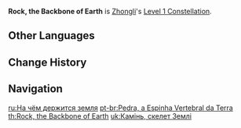 {{Constellation Infobox
|image       = Constellation Rock, the Backbone of Earth.png
|description = Increases the maximum number of Stone Steles created by [[Dominus Lapidis]] that may exist simultaneously to 2.
|level       = 1
|character   = Zhongli
}}
'''Rock, the Backbone of Earth''' is [[Zhongli]]'s [[Level 1 Constellation]].
<!--
==Gameplay Notes==
-->

==Other Languages==
{{Other Languages
|en      = Rock, the Backbone of Earth
|zhs     = 岩者，六合引之为骨
|zhs_rm  = Yán zhě, Liùhé Yǐn zhī Wéi Gǔ
|zht     = 岩者，六合引之為骨
|zht_rm  = Yán zhě, Liùhé Yǐn zhī Wéi Gǔ
|zh_tl   = Rock, the World Choose It as Bone
|ja      = 岩、天下の骨なり
|ja_rm   = Iwa, Tenka no Hone Nari
|ja_tl   = Rock, the Bone of the World
|ko      = 암석・천지의 기반
|ko_rm   = Amseok - Cheonji-ui Giban
|ko_tl   = Rock - the Base of World
|es      = Roca, el núcleo de la Tierra
|es_tl   = Rock, the Nucleus of the Earth
|fr      = Roche, le squelette de la terre
|fr_tl   = Rock, the Skeleton of the Earth
|ru      = На чём держится земля
|ru_tl   = 
|th      = Rock, the Backbone of Earth
|vi      = Nham, Lục Hợp Dẫn Thành Cốt
|vi_tl   = 
|de      = Skelett der Erde
|de_tl   = Skeleton of the Earth
|id      = Rock, the Backbone of Earth
|pt      = Pedra, a Espinha Vertebral da Terra
|pt_tl   = 
}}

==Change History==
{{Change History|1.1}}

==Navigation==
{{Talent Navbox|Zhongli}}

[[ru:На чём держится земля]]
[[pt-br:Pedra, a Espinha Vertebral da Terra]]
[[th:Rock, the Backbone of Earth]]
[[uk:Камінь, скелет Землі]]